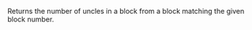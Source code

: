 
Returns the number of uncles in a block from a block matching the given block number. <CreditCost network="evm" method="eth_getUncleCountByBlockNumber" />
